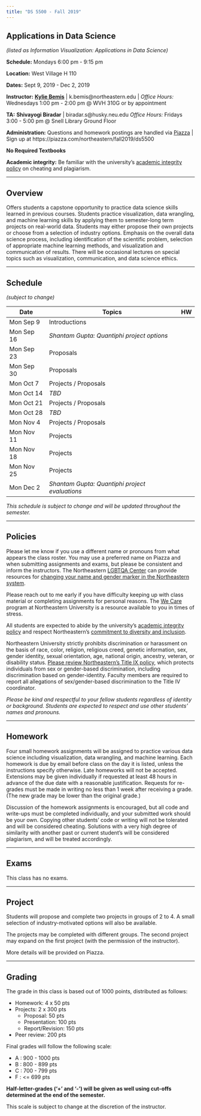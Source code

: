 ```yaml
---
title: "DS 5500 - Fall 2019"
---
```


## Applications in Data Science

*(listed as Information Visualization: Applications in Data Science)*

**Schedule:** Mondays 6:00 pm - 9:15 pm

**Location:** West Village H 110

**Dates:** Sept 9, 2019 - Dec 2, 2019

**Instructor:** [**Kylie Bemis**](http://www.ccis.northeastern.edu/people/kylie-ariel-bemis/) |
k.bemis@northeastern.edu | 
*Office Hours:* Wednesdays 1:00 pm - 2:00 pm @ WVH 310G or by appointment

**TA:** **Shivayogi Biradar** |
biradar.s@husky.neu.edu
*Office Hours:* Fridays 3:00 - 5:00 pm @ Snell Library Ground Floor

**Administration:** Questions and homework postings are handled via [Piazza](https://piazza.com/northeastern/fall2019/ds5500/home) | Sign up at https://piazza.com/northeastern/fall2019/ds5500

**No Required Textbooks**

**Academic integrity:** Be familiar with the university's [academic integrity policy](http://www.northeastern.edu/osccr/academic-integrity-policy/) on cheating and plagiarism.

***

## Overview

Offers students a capstone opportunity to practice data science skills learned in previous courses. Students practice visualization, data wrangling, and machine learning skills by applying them to semester-long term projects on real-world data. Students may either propose their own projects or choose from a selection of industry options. Emphasis on the overall data science process, including identification of the scientific problem, selection of appropriate machine learning methods, and visualization and communication of results. There will be occasional lectures on special topics such as visualization, communication, and data science ethics.

***

## Schedule
*(subject to change)*

Date 		| Topics 					| HW
------------|---------------------------|-----
Mon Sep 9 | Introductions |  
Mon Sep 16 | *Shantam Gupta: Quantiphi project options* |  
Mon Sep 23 | Proposals |  
Mon Sep 30 | Proposals |  
Mon Oct 7 | Projects / Proposals | 
Mon Oct 14 | *TBD* | 
Mon Oct 21 | Projects / Proposals |  
Mon Oct 28 | *TBD* | 
Mon Nov 4 | Projects / Proposals | 
Mon Nov 11 | Projects | 
Mon Nov 18 | Projects | 
Mon Nov 25 | Projects | 
Mon Dec 2 | *Shantam Gupta: Quantiphi project evaluations* | 

*This schedule is subject to change and will be updated throughout the semester.*

***

## Policies

Please let me know if you use a different name or pronouns from what appears the class roster. You may use a preferred name on Piazza and when submitting assignments and exams, but please be consistent and inform the instructors. The Northeastern [LGBTQA Center](https://studentlife.northeastern.edu/lgbtqa/) can provide resources for [changing your name and gender marker in the Northeastern system](https://www.northeastern.edu/ouec/training-and-education/gender-identity-personal-pronouns-syllabus-guidance/).

Please reach out to me early if you have difficulty keeping up with class material or completing assignments for personal reasons. The [We Care](https://studentlife.northeastern.edu/we-care/) program at Northeastern University is a resource available to you in times of stress.

All students are expected to abide by the university's [academic integrity policy](http://www.northeastern.edu/osccr/academic-integrity-policy/) and respect Northeastern's [commitment to diversity and inclusion](https://www.northeastern.edu/academic-plan/strategic-themes/diversity-and-inclusion/).

Northeastern University strictly prohibits discrimination or harassment on the basis of race, color, religion, religious creed, genetic information, sex, gender identity, sexual orientation, age, national origin, ancestry, veteran, or disability status. [Please review Northeastern's Title IX policy](https://www.northeastern.edu/ouec/), which protects individuals from sex or gender-based discrimination, including discrimination based on gender-identity. Faculty members are required to report all allegations of sex/gender-based discrimination to the Title IV coordinator.

*Please be kind and respectful to your fellow students regardless of identity or background. Students are expected to respect and use other students' names and pronouns.*

***

## Homework

Four small homework assignments will be assigned to practice various data science including visualization, data wrangling, and machine learning. Each homework is due by email before class on the day it is listed, unless the instructions specify otherwise. Late homeworks will not be accepted. Extensions may be given individually if requested at least 48 hours in advance of the due date with a reasonable justification. Requests for re-grades must be made in writing no less than 1 week after receiving a grade. (The new grade may be lower than the original grade.)

Discussion of the homework assignments is encouraged, but all code and write-ups must be completed individually, and your submitted work should be your own. Copying other students' code or writing will not be tolerated and will be considered cheating. Solutions with a very high degree of similarity with another past or current student's will be considered plagiarism, and will be treated accordingly.

***

## Exams

This class has no exams.

***

## Project

Students will propose and complete two projects in groups of 2 to 4. A small selection of industry-motivated options will also be available.

The projects may be completed with different groups. The second project may expand on the first project (with the permission of the instructor).

More details will be provided on Piazza.

***

## Grading

The grade in this class is based out of 1000 points, distributed as follows:

- Homework: 4 x 50 pts
- Projects: 2 x 300 pts
	- Proposal: 50 pts
	- Presentation: 100 pts
	- Report/Revision: 150 pts
- Peer review: 200 pts

Final grades will follow the following scale:

- A : 900 - 1000 pts
- B : 800 - 899 pts
- C : 700 - 799 pts
- F : <= 699 pts

**Half-letter-grades ('+' and '-') will be given as well using cut-offs determined at the end of the semester.**

This scale is subject to change at the discretion of the instructor.

